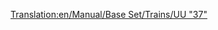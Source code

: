[[Translation:en/Manual/Base Set/Trains/UU "37"]]
{{hu/Navbox Mozdonyok}}
{{hu/Vonatok|Name=UU "37"
|Image=[[File:en/Uu37.png]]
|Cost=£19,921 ($39.842)
|Speed=144 km/h (90 mph)
|Weight=101 t
|Power= 1,750 LE (1.305 kW)
|Annual=£1,828 ($3.656)
|Designed=1959
|Lifespan=20
|Capacity=N/A
|Leírás=Az első igazán hasznos dízelmozdony, ez az erős tehervontató céged igáslovaként szolgálhat sok éven át. Van annyira gyors, mint a legjobb gőzmozdonyok, a gépháztető pedig olyan erőt takar, mely alkalmassá teszi hosszú és nehéz szerelvények vontatására.
|Valósság=A [http://hu.wikipedia.org/wiki/British_Rail_37_sorozat British Rail 37 sorozat] átnevezett változata.
}}